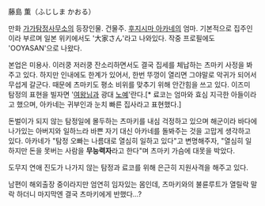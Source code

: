 藤島 薫（ふじしま かおる）

만화 [[가가탐정사무소]]의 등장인물. 건물주. [[후지시마 아카네]]의 엄마. 기본적으로 집주인이라 부르며 일본 위키에서도 '大家さん'라고 나와있다. 작중 프로필에도 'OOYASAN'으로 나왔다.

본업은 미용사. 이러쿵 저러쿵 잔소리하면서도 결국 집세를 체납하는 츠마키 사정을 봐주고 있다. 하지만 인내에도 한계가 있어서, 한번 뚜껑이 열리면 그야말로 악귀가 되어서 무섭게 갈군다. 때문에 츠마키도 평소 비위를 맞추기 위해 안간힘을 쓰고 있다. 이즈미 탐정의 표현을 빌자면 '[[여왕]]님과 광대 [[노예]]'란다.[* 료코는 엄마와 효심 지극한 아들이라고 했으며, 아카네는 귀부인과 눈치 빠른 집사라고 표현했다.]

돈벌이가 되지 않는 탐정일에 몰두하는 츠마키를 내심 걱정하고 있으며 해군이라 바다에 나가있는 아버지와 일하느라 바쁜 자기 대신 아카네를 돌봐주는 것을 고맙게 생각하고 있다. 아카네가 "탐정 오빠는 나름대로 열심히 일하고 있다"고 변명해주자, "열심히 일하지만 돈을 못버는 사람을 '''무능력자'''라고 한다"며 츠마키 가슴에 대못을 박았다.

도무지 연애 진도가 나가지 않는 탐정과 료코를 위해 은근히 지원사격을 해주고 있다.

남편이 해외출장 중이라지만 엄연히 임자있는 몸인데, 츠마키와의 불륜루트가 열릴락 말락 하더니 마지막엔 결국 츠마키에게 반했다...?
